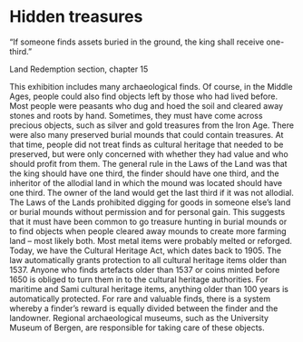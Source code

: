 # Hidden treasures 

“If someone finds assets buried in the ground, the king shall receive one-third.”

Land Redemption section, chapter 15

This exhibition includes many archaeological finds. Of course, in the Middle Ages, people could also find objects left by those who had lived before. Most people were peasants who dug and hoed the soil and cleared away stones and roots by hand. Sometimes, they must have come across precious objects, such as silver and gold treasures from the Iron Age. There were also many preserved burial mounds that could contain treasures. At that time, people did not treat finds as cultural heritage that needed to be preserved, but were only concerned with whether they had value and who should profit from them. The general rule in the Laws of the Land was that the king should have one third, the finder should have one third, and the inheritor of the allodial land in which the mound was located should have one third. The owner of the land would get the last third if it was not allodial. The Laws of the Lands prohibited digging for goods in someone else’s land or burial mounds without permission and for personal gain. This suggests that it must have been common to go treasure hunting in burial mounds or to find objects when people cleared away mounds to create more farming land – most likely both. Most metal items were probably melted or reforged. Today, we have the Cultural Heritage Act, which dates back to 1905. The law automatically grants protection to all cultural heritage items older than 1537. Anyone who finds artefacts older than 1537 or coins minted before 1650 is obliged to turn them in to the cultural heritage authorities. For maritime and Sami cultural heritage items, anything older than 100 years is automatically protected. For rare and valuable finds, there is a system whereby a finder’s reward is equally divided between the finder and the landowner. Regional archaeological museums, such as the University Museum of Bergen, are responsible for taking care of these objects.